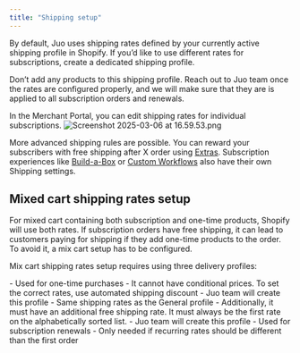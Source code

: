 ```yaml
---
title: "Shipping setup"
---
```


By default, Juo uses shipping rates defined by your currently active shipping profile in Shopify. If you’d like to use different rates for subscriptions, create a dedicated shipping profile.

Don’t add any products to this shipping profile. Reach out to Juo team once the rates are configured properly, and we will make sure that they are is applied to all subscription orders and renewals.

In the Merchant Portal, you can edit shipping rates for individual subscriptions. ![Screenshot 2025-03-06 at 16.59.53.png](https://cdn.juo.io/content-uploads/Screenshot_2025_03_06_at_16_59_53_d72fd02f4b.png)

More advanced shipping rules are possible. You can reward your subscribers with free shipping after X order using [Extras](https://juo.io/extras). Subscription experiences like [Build-a-Box](https://juo.io/adding-build-a-box) or [Custom Workflows](https://juo.io/custom-workflows) also have their own Shipping settings.

## Mixed cart shipping rates setup

For mixed cart containing both subscription and one-time products, Shopify will use both rates. If subscription orders have free shipping, it can lead to customers paying for shipping if they add one-time products to the order. To avoid it, a mix cart setup has to be configured.

Mix cart shipping rates setup requires using three delivery profiles:

<Tabs>
  <Tab title="General profile">
    - Used for one-time purchases - It cannot have conditional prices. To set
    the correct rates, use automated shipping discount
  </Tab>
  <Tab title="Recurring checkout profile">
    - Juo team will create this profile - Same shipping rates as the General
    profile - Additionally, it must have an additional free shipping rate. It
    must always be the first rate on the alphabetically sorted list.
  </Tab>
  <Tab title="(optional) Recurring profile">
    - Juo team will create this profile - Used for subscription renewals - Only
    needed if recurring rates should be different than the first order
  </Tab>
</Tabs>
